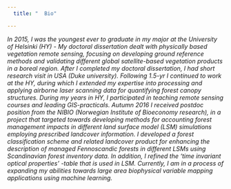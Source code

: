 ---
  title: "  Bio"

---
  
 _In 2015, I was the youngest ever to graduate in my major at the University of Helsinki (HY) - _
 _My doctoral dissertation dealt with physically based vegetation remote sensing, focusing on_
 _developing ground reference methods and validating different global satellite-based vegetation_
 _products in a boreal region. After I completed my doctoral dissertation, I had short research_
 _visit in USA (Duke university). Following 1.5-yr I continued to work at the HY, during which I_
 _extended my expertise into processing and applying airborne laser scanning data for quantifying_
 _forest canopy structures. During my years in HY, I participated in teaching remote sensing courses_
 _and leading GIS-practicals. Autumn 2016 I received postdoc position from the NIBIO (Norwegian _
 _Institute of Bioeconomy research), in a project that targeted towards developing methods for_
 _accounting forest management impacts in different land surface model (LSM) simulations employing_
 _prescribed landcover information. I developed a forest classification scheme and related landcover_
 _product for enhancing the description of managed Fennoscandic forests in different LSMs using_ 
 _Scandinavian forest inventory data. In addition, I refined the 'time invariant optical properties'_
 _-table that is used in LSM. Currently, I am in a process of expanding my abilities towards large_
 _area biophysical variable mapping applications using machine learning._

                                       